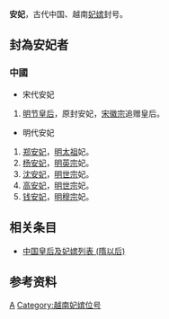 '''安妃'''，古代中国、越南[[妃嫔|妃嫔]]封号。

== 封為安妃者 ==
===中國===
*宋代安妃
#[[明节皇后|明节皇后]]，原封安妃，[[宋徽宗|宋徽宗]]追赠皇后。
*明代安妃
#[[郑安妃|郑安妃]]，[[明太祖|明太祖]]妃。
#[[杨安妃|杨安妃]]，[[明英宗|明英宗]]妃。
#[[沈安妃_(明世宗)|沈安妃]]，[[明世宗|明世宗]]妃。
#[[高安妃|高安妃]]，[[明世宗|明世宗]]妃。
#[[钱安妃|钱安妃]]，[[明穆宗|明穆宗]]妃。

== 相关条目 ==

*[[中国皇后及妃嫔列表_(隋以后)|中国皇后及妃嫔列表 (隋以后)]]

== 参考资料 ==

{{Reflist|2}}

[[Category:中国妃的位号|A]]
[[Category:越南妃嫔位号|Category:越南妃嫔位号]]